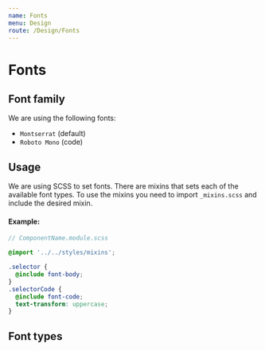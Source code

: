 ```yaml
---
name: Fonts
menu: Design
route: /Design/Fonts
---
```



# Fonts

## Font family

We are using the following fonts:

- `Montserrat` (default)
- `Roboto Mono` (code)

## Usage

We are using SCSS to set fonts. There are mixins that sets each of the available font types. To use the mixins you need to import
`_mixins.scss` and include the desired mixin.

#### Example:

```scss
// ComponentName.module.scss

@import '../../styles/mixins';

.selector {
  @include font-body;
}
.selectorCode {
  @include font-code;
  text-transform: uppercase;
}
```

## Font types

<FontType type="mega" description="Use this for titles on H1 elements" />
<FontType type="jumbo" description="" />
<FontType type="display" description="" />
<FontType type="headline" description="Use this for page headers" />
<FontType type="title" description="Use this for page content titles" />
<FontType type="subheader" description="Use this for page content subtitles" />
<FontType type="body" description="Default" />
<FontType type="caption" description="" />
<FontType type="small" description="" />
<FontType type="button" description="" />
<FontType
  type="tabnav"
  description="Use this for tab names of sidebars menus"
/>
<FontType type="code" description="Use this for code, uses monospace font" />
